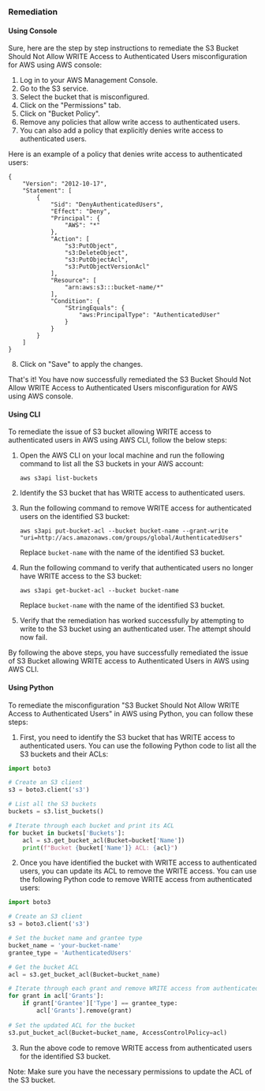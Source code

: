 ### Remediation

#### Using Console

Sure, here are the step by step instructions to remediate the S3 Bucket Should Not Allow WRITE Access to Authenticated Users misconfiguration for AWS using AWS console:

1. Log in to your AWS Management Console.
2. Go to the S3 service.
3. Select the bucket that is misconfigured.
4. Click on the "Permissions" tab.
5. Click on "Bucket Policy".
6. Remove any policies that allow write access to authenticated users.
7. You can also add a policy that explicitly denies write access to authenticated users.

Here is an example of a policy that denies write access to authenticated users:

```
{
    "Version": "2012-10-17",
    "Statement": [
        {
            "Sid": "DenyAuthenticatedUsers",
            "Effect": "Deny",
            "Principal": {
                "AWS": "*"
            },
            "Action": [
                "s3:PutObject",
                "s3:DeleteObject",
                "s3:PutObjectAcl",
                "s3:PutObjectVersionAcl"
            ],
            "Resource": [
                "arn:aws:s3:::bucket-name/*"
            ],
            "Condition": {
                "StringEquals": {
                    "aws:PrincipalType": "AuthenticatedUser"
                }
            }
        }
    ]
}
```

8. Click on "Save" to apply the changes.

That's it! You have now successfully remediated the S3 Bucket Should Not Allow WRITE Access to Authenticated Users misconfiguration for AWS using AWS console.

#### Using CLI

To remediate the issue of S3 bucket allowing WRITE access to authenticated users in AWS using AWS CLI, follow the below steps:

1. Open the AWS CLI on your local machine and run the following command to list all the S3 buckets in your AWS account:

   `aws s3api list-buckets`

2. Identify the S3 bucket that has WRITE access to authenticated users.

3. Run the following command to remove WRITE access for authenticated users on the identified S3 bucket:

   `aws s3api put-bucket-acl --bucket bucket-name --grant-write "uri=http://acs.amazonaws.com/groups/global/AuthenticatedUsers"`

   Replace `bucket-name` with the name of the identified S3 bucket.

4. Run the following command to verify that authenticated users no longer have WRITE access to the S3 bucket:

   `aws s3api get-bucket-acl --bucket bucket-name`

   Replace `bucket-name` with the name of the identified S3 bucket.

5. Verify that the remediation has worked successfully by attempting to write to the S3 bucket using an authenticated user. The attempt should now fail.

By following the above steps, you have successfully remediated the issue of S3 Bucket allowing WRITE access to Authenticated Users in AWS using AWS CLI.

#### Using Python

To remediate the misconfiguration "S3 Bucket Should Not Allow WRITE Access to Authenticated Users" in AWS using Python, you can follow these steps:

1. First, you need to identify the S3 bucket that has WRITE access to authenticated users. You can use the following Python code to list all the S3 buckets and their ACLs:

```python
import boto3

# Create an S3 client
s3 = boto3.client('s3')

# List all the S3 buckets
buckets = s3.list_buckets()

# Iterate through each bucket and print its ACL
for bucket in buckets['Buckets']:
    acl = s3.get_bucket_acl(Bucket=bucket['Name'])
    print(f"Bucket {bucket['Name']} ACL: {acl}")
```

2. Once you have identified the bucket with WRITE access to authenticated users, you can update its ACL to remove the WRITE access. You can use the following Python code to remove WRITE access from authenticated users:

```python
import boto3

# Create an S3 client
s3 = boto3.client('s3')

# Set the bucket name and grantee type
bucket_name = 'your-bucket-name'
grantee_type = 'AuthenticatedUsers'

# Get the bucket ACL
acl = s3.get_bucket_acl(Bucket=bucket_name)

# Iterate through each grant and remove WRITE access from authenticated users
for grant in acl['Grants']:
    if grant['Grantee']['Type'] == grantee_type:
        acl['Grants'].remove(grant)
        
# Set the updated ACL for the bucket
s3.put_bucket_acl(Bucket=bucket_name, AccessControlPolicy=acl)
```

3. Run the above code to remove WRITE access from authenticated users for the identified S3 bucket.

Note: Make sure you have the necessary permissions to update the ACL of the S3 bucket.

